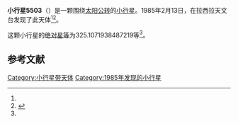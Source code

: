 {{Infobox planet
| bgcolour = #FFFFC0
| name = 5503
| symbol = 
| image = 
| caption = 
| discovery = yes
| discovery_ref = 
| discoverer = {{link-en|亨利·德波鸿诺|Henri Debehogne}}
| discovery_site = [[拉西拉天文台|拉西拉天文台]] 
| discovered = 1985年2月13日
| designations = yes
| mp_name = 
| named_after = 
| alt_names = 1985 CE2/ 1987 SC7
| mp_category = [[主带小行星|主带小行星]]
| orbit_ref = <ref name="a">[http://ssd.jpl.nasa.gov/sbdb.cgi?sstr=5503 5503] {{Wayback|url=http://ssd.jpl.nasa.gov/sbdb.cgi?sstr=5503 |date=20110610000612 }}，小行星數據庫瀏覽器（JPL Small-Body Database Browser）－[[美国国家航空航天局|美国国家航空航天局]]喷气推进实验室</ref>
| epoch = 2456400.5 (2013年4月18日更新)
| aphelion = {{convert|2.804254743049177|AU|km|3|abbr=on|lk=out}}
| perihelion = {{convert|2.29355953637202|AU|km|3|abbr=on}}
| semimajor = {{convert|2.548907139710598|AU|km|3|abbr=on}}
| eccentricity = 0.100179249
| period = 1486.378612 [[日|日]]<br />4.07[[儒略年|儒略年]]
| avg_speed = 
| inclination = 5.436897125539523
| asc_node = 160.582862269541
| mean_anomaly = 
| arg_peri = 325.1071938487219
| satellites = 
| physical_characteristics = yes
| dimensions = 
| mass = 
| density = 
| surface_grav = 
| escape_velocity = 
| sidereal_day = 
| axial_tilt = 
| pole_ecliptic_lat = 
| pole_ecliptic_lon = 
| albedo = 
| temperatures= 
| temp_name1 = 
| mean_temp_1 = 
| max_temp_1 = 
| temp_name2 = 
| max_temp_2 = 
| spectral_type = 
| abs_magnitude = 325.1071938487219
}}

'''小行星5503'''（{{lang-en|5503}}）是一颗围绕[[太阳|太阳]][[公转|公转]]的[[小行星|小行星]]。1985年2月13日，{{link-en|亨利·德波鸿诺|Henri Debehogne}}在拉西拉天文台发现了此天体<ref name="a" /><ref>{{cite news|title=小行星列表|url=http://cfa-www.harvard.edu/iau/lists/NumberedMPs.txt|accessdate=2013-07-08|newspaper=哈佛大学|archive-date=2008-05-17|archive-url=https://web.archive.org/web/20080517010638/http://cfa-www.harvard.edu/iau/lists/NumberedMPs.txt|dead-url=no}}</ref>。

这颗小行星的[[绝对星等|绝对星等]]为325.1071938487219等<ref name="a" />。

==参考文献==
{{reflist}}
{{Minor Planet Number|[[小行星5502|小行星5502]]|[[小行星5504|小行星5504]]}}

{{小天体}}

[[Category:小行星带天体|Category:小行星带天体]]
[[Category:1985年发现的小行星|Category:1985年发现的小行星]]

{{asteroid-stub}}